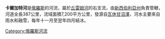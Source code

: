 '''卡爾加特河'''是[[俄羅斯|俄羅斯]]的河流，屬於[[丘雷姆河_(新西伯利亞州)|丘雷姆河]]的右支流，由[[新西伯利亞州|新西伯利亞州]]負責管轄，河道全長387公里，流域面積7,200平方公里，發源自[[瓦休甘沼澤|瓦休甘沼澤]]，河水主要來自雨水和融雪，每年十一月至翌年四月結冰。

{{Russia-geo-stub}}
[[Category:俄羅斯河流|Category:俄羅斯河流]]